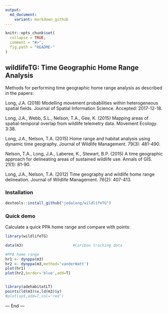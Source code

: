 ```yaml
---
output:
  md_document:
    variant: markdown_github
---
```


<!-- README.md is generated from README.Rmd. Please edit that file -->

```r
knitr::opts_chunk$set(
  collapse = TRUE,
  comment = "#>",
  fig.path = "README-"
)
```


## wildlifeTG: Time Geographic Home Range Analysis

Methods for performing time geographic home range analysis as described in the papers:

Long, J.A. (2018) Modelling movement probabilities within heterogeneous spatial fields. Journal
of Spatial Information Science. Accepted: 2017-12-18.

Long, J.A., Webb, S.L., Nelson, T.A., Gee, K. (2015) Mapping areas of spatial-temporal
overlap from wildlife telemetry data. Movement Ecology. 3:38.

Long, J.A., Nelson, T.A. (2015) Home range and habitat analysis using dynamic time
geography. Journal of Wildlife Management. 79(3): 481-490.

Nelson, T.A., Long, J.A., Laberee, K., Stewart, B.P. (2015) A time geographic approach for
delineating areas of sustained wildlife use. Annals of GIS. 21(1): 81-90.

Long, J.A., Nelson, T.A. (2012) Time geography and wildlife home range delineation.
Journal of Wildlife Management. 76(2): 407-413.

### Installation

```r
devtools::install_github("jedalong/wildlifeTG")
```
  
### Quick demo

Calculate a quick PPA home range and compare with points:

```r
library(wildlifeTG)

data(m3)                      #Caribou tracking data

#PPA home range
hr1 <- dynppa(m3)
hr2 <- dynppa(m3,method='vanderWatt')
plot(hr1)
plot(hr2,border='blue',add=T)


library(adehabitatLT)
points(ld(m3)$x,ld(m3)$y)
#plot(spt,add=T,col='red')

```


--- End ---
